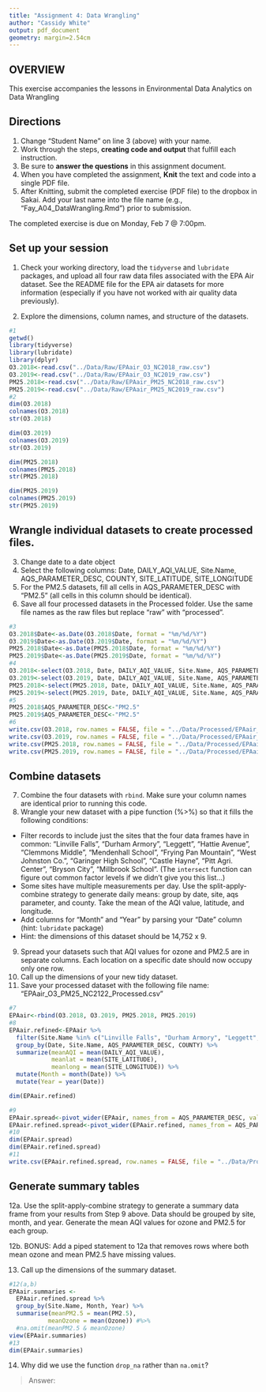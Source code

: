 ```yaml
---
title: "Assignment 4: Data Wrangling"
author: "Cassidy White"
output: pdf_document
geometry: margin=2.54cm
---
```


## OVERVIEW

This exercise accompanies the lessons in Environmental Data Analytics on Data Wrangling 

## Directions
1. Change "Student Name" on line 3 (above) with your name.
2. Work through the steps, **creating code and output** that fulfill each instruction.
3. Be sure to **answer the questions** in this assignment document.
4. When you have completed the assignment, **Knit** the text and code into a single PDF file.
5. After Knitting, submit the completed exercise (PDF file) to the dropbox in Sakai. Add your last name into the file name (e.g., "Fay_A04_DataWrangling.Rmd") prior to submission.

The completed exercise is due on Monday, Feb 7 @ 7:00pm.

## Set up your session 
1. Check your working directory, load the `tidyverse` and `lubridate` packages, and upload all four raw data files associated with the EPA Air dataset. See the README file for the EPA air datasets for more information (especially if you have not worked with air quality data previously). 

2. Explore the dimensions, column names, and structure of the datasets. 

```r
#1
getwd()
library(tidyverse)
library(lubridate)
library(dplyr)
O3.2018<-read.csv("../Data/Raw/EPAair_O3_NC2018_raw.csv")
O3.2019<-read.csv("../Data/Raw/EPAair_O3_NC2019_raw.csv")
PM25.2018<-read.csv("../Data/Raw/EPAair_PM25_NC2018_raw.csv")
PM25.2019<-read.csv("../Data/Raw/EPAair_PM25_NC2019_raw.csv")
#2
dim(O3.2018)
colnames(O3.2018)
str(O3.2018)

dim(O3.2019)
colnames(O3.2019)
str(O3.2019)

dim(PM25.2018)
colnames(PM25.2018)
str(PM25.2018)

dim(PM25.2019)
colnames(PM25.2019)
str(PM25.2019)
```

## Wrangle individual datasets to create processed files.
3. Change date to a date object
4. Select the following columns: Date, DAILY_AQI_VALUE, Site.Name, AQS_PARAMETER_DESC, COUNTY, SITE_LATITUDE, SITE_LONGITUDE
5. For the PM2.5 datasets, fill all cells in AQS_PARAMETER_DESC with "PM2.5" (all cells in this column should be identical).
6. Save all four processed datasets in the Processed folder. Use the same file names as the raw files but replace "raw" with "processed".

```r
#3
O3.2018$Date<-as.Date(O3.2018$Date, format = "%m/%d/%Y")
O3.2019$Date<-as.Date(O3.2019$Date, format = "%m/%d/%Y")
PM25.2018$Date<-as.Date(PM25.2018$Date, format = "%m/%d/%Y")
PM25.2019$Date<-as.Date(PM25.2019$Date, format = "%m/%d/%Y")
#4
O3.2018<-select(O3.2018, Date, DAILY_AQI_VALUE, Site.Name, AQS_PARAMETER_DESC, COUNTY, SITE_LATITUDE, SITE_LONGITUDE)
O3.2019<-select(O3.2019, Date, DAILY_AQI_VALUE, Site.Name, AQS_PARAMETER_DESC, COUNTY, SITE_LATITUDE, SITE_LONGITUDE)
PM25.2018<-select(PM25.2018, Date, DAILY_AQI_VALUE, Site.Name, AQS_PARAMETER_DESC, COUNTY, SITE_LATITUDE, SITE_LONGITUDE)
PM25.2019<-select(PM25.2019, Date, DAILY_AQI_VALUE, Site.Name, AQS_PARAMETER_DESC, COUNTY, SITE_LATITUDE, SITE_LONGITUDE)
#5
PM25.2018$AQS_PARAMETER_DESC<-"PM2.5"
PM25.2019$AQS_PARAMETER_DESC<-"PM2.5"
#6
write.csv(O3.2018, row.names = FALSE, file = "../Data/Processed/EPAair_O3_NC2018.processed.csv")
write.csv(O3.2019, row.names = FALSE, file = "../Data/Processed/EPAair_O3_NC2019.processed.csv")
write.csv(PM25.2018, row.names = FALSE, file = "../Data/Processed/EPAair_PM25_NC2018.processed.csv")
write.csv(PM25.2019, row.names = FALSE, file = "../Data/Processed/EPAair_PM25_NC2019.processed.csv")
```


## Combine datasets
7. Combine the four datasets with `rbind`. Make sure your column names are identical prior to running this code. 
8. Wrangle your new dataset with a pipe function (%>%) so that it fills the following conditions: 

* Filter records to include just the sites that the four data frames have in common: "Linville Falls", "Durham Armory", "Leggett", "Hattie Avenue", "Clemmons Middle", "Mendenhall School", "Frying Pan Mountain", "West Johnston Co.", "Garinger High School", "Castle Hayne", "Pitt Agri. Center", "Bryson City", "Millbrook School". (The `intersect` function can figure out common factor levels if we didn't give you this list...)
* Some sites have multiple measurements per day. Use the split-apply-combine strategy to generate daily means: group by date, site, aqs parameter, and county. Take the mean of the AQI value, latitude, and longitude.
* Add columns for "Month" and "Year" by parsing your "Date" column (hint: `lubridate` package)
* Hint: the dimensions of this dataset should be 14,752 x 9.

9. Spread your datasets such that AQI values for ozone and PM2.5 are in separate columns. Each location on a specific date should now occupy only one row.
10. Call up the dimensions of your new tidy dataset.
11. Save your processed dataset with the following file name: "EPAair_O3_PM25_NC2122_Processed.csv"

```r
#7
EPAair<-rbind(O3.2018, O3.2019, PM25.2018, PM25.2019)
#8
EPAair.refined<-EPAair %>%
  filter(Site.Name %in% c("Linville Falls", "Durham Armory", "Leggett", "Hattie Avenue", "Clemmons Middle", "Mendenhall School", "Frying Pan Mountain", "West Johnston Co.", "Garinger High School", "Castle Hayne", "Pitt Agri. Center", "Bryson City", "Millbrook School")) %>%
  group_by(Date, Site.Name, AQS_PARAMETER_DESC, COUNTY) %>%
  summarize(meanAQI = mean(DAILY_AQI_VALUE),
            meanlat = mean(SITE_LATITUDE),
            meanlong = mean(SITE_LONGITUDE)) %>%
  mutate(Month = month(Date)) %>% 
  mutate(Year = year(Date))

dim(EPAair.refined)

#9
EPAair.spread<-pivot_wider(EPAair, names_from = AQS_PARAMETER_DESC, values_from = DAILY_AQI_VALUE)
EPAair.refined.spread<-pivot_wider(EPAair.refined, names_from = AQS_PARAMETER_DESC, values_from = meanAQI)
#10
dim(EPAair.spread)
dim(EPAair.refined.spread)
#11
write.csv(EPAair.refined.spread, row.names = FALSE, file = "../Data/Processed/EPAair_O3_PM25_NC2122_Processed.csv")
```


## Generate summary tables
12a. Use the split-apply-combine strategy to generate a summary data frame from your results from Step 9 above. Data should be grouped by site, month, and year. Generate the mean AQI values for ozone and PM2.5 for each group. 

12b. BONUS: Add a piped statement to 12a that removes rows where both mean ozone and mean PM2.5 have missing values. 

13. Call up the dimensions of the summary dataset.


```r
#12(a,b)
EPAair.summaries <- 
  EPAair.refined.spread %>%
  group_by(Site.Name, Month, Year) %>%
  summarise(meanPM2.5 = mean(PM2.5), 
           meanOzone = mean(Ozone)) #%>%
  #na.omit(meanPM2.5 & meanOzone)
view(EPAair.summaries)
#13
dim(EPAair.summaries)
```

14. Why did we use the function `drop_na` rather than `na.omit`?

> Answer: 
